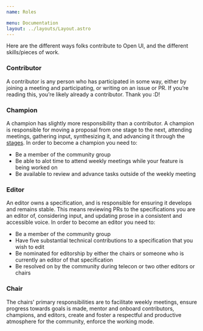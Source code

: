 ```yaml
---
name: Roles

menu: Documentation
layout: ../layouts/Layout.astro
---
```


Here are the different ways folks contribute to Open UI, and the different skills/pieces of work.

### Contributor

A contributor is any person who has participated in some way, either by joining a meeting and participating, or writing on an issue or PR. If you’re reading this, you’re likely already a contributor. Thank you :D!

### Champion

A champion has slightly more responsibility than a contributor. A champion is responsible for moving a proposal from one stage to the next, attending meetings, gathering input, synthesizing it, and advancing it through the [stages](/working-mode). In order to become a champion you need to:

- Be a member of the community group
- Be able to alot time to attend weekly meetings while your feature is being worked on
- Be available to review and advance tasks outside of the weekly meeting

### Editor

An editor owns a specification, and is responsible for ensuring it develops and remains stable. This means reviewing PRs to the specifications you are an editor of, considering input, and updating prose in a consistent and accessible voice. In order to become an editor you need to:

- Be a member of the community group
- Have five substantial technical contributions to a specification that you wish to edit
- Be nominated for editorship by either the chairs or someone who is currently an editor of that specification
- Be resolved on by the community during telecon or two other editors or chairs

### Chair

The chairs' primary responsibilities are to facilitate weekly meetings, ensure progress towards goals is made, mentor and onboard contributors, champions, and editors, create and foster a respectful and productive atmosphere for the community, enforce the working mode.
